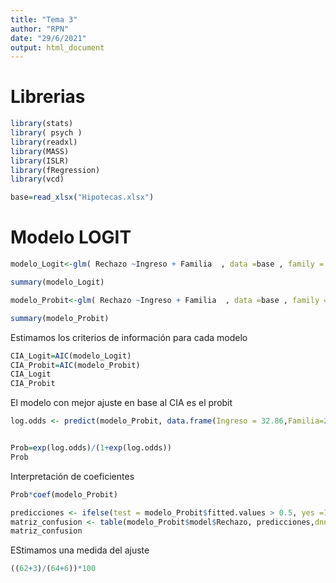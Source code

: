 ---
title: "Tema 3"
author: "RPN"
date: "29/6/2021"
output: html_document
---

# Librerias


```{r}

library(stats)
library( psych )
library(readxl)
library(MASS)
library(ISLR)
library(fRegression)
library(vcd)

```

```{r}
base=read_xlsx("Hipotecas.xlsx")
```


# Modelo LOGIT




```{r}
modelo_Logit<-glm( Rechazo ~Ingreso + Familia  , data =base , family = binomial(link = "logit"))

summary(modelo_Logit)
```


```{r}
modelo_Probit<-glm( Rechazo ~Ingreso + Familia  , data =base , family = binomial(link = "probit"))

summary(modelo_Probit)
```


Estimamos los criterios de información para cada modelo


```{r}
CIA_Logit=AIC(modelo_Logit)
CIA_Probit=AIC(modelo_Probit)
CIA_Logit
CIA_Probit

```


El modelo con mejor ajuste en base al CIA es el probit


```{r}

log.odds <- predict(modelo_Probit, data.frame(Ingreso = 32.86,Familia=2.71 ))


Prob=exp(log.odds)/(1+exp(log.odds))
Prob

```

Interpretación de coeficientes

```{r}
Prob*coef(modelo_Probit)
```



```{r}

predicciones <- ifelse(test = modelo_Probit$fitted.values > 0.5, yes =1, no = 0)
matriz_confusion <- table(modelo_Probit$model$Rechazo, predicciones,dnn = c("observaciones","predicciones"))
matriz_confusion

```

EStimamos una medida del ajuste



```{r}
((62+3)/(64+6))*100
```

























